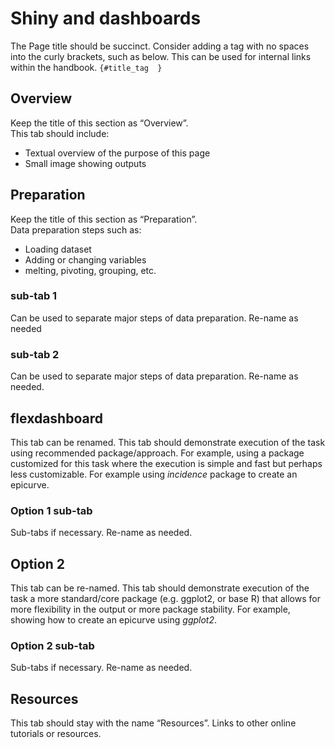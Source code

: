 
# Shiny and dashboards { }  

The Page title should be succinct. Consider adding a tag with no spaces into the curly brackets, such as below. This can be used for internal links within the handbook. 
`{#title_tag  }`  


<!-- ======================================================= -->
## Overview {  }

Keep the title of this section as "Overview".  
This tab should include:  

* Textual overview of the purpose of this page  
* Small image showing outputs   



<!-- ======================================================= -->
## Preparation {  }

Keep the title of this section as "Preparation".  
Data preparation steps such as:  

* Loading dataset  
* Adding or changing variables  
* melting, pivoting, grouping, etc.   

<!-- ======================================================= -->
### sub-tab 1 {  }

Can be used to separate major steps of data preparation. Re-name as needed


<!-- ======================================================= -->
### sub-tab 2 {  }

Can be used to separate major steps of data preparation. Re-name as needed.



<!-- ======================================================= -->
## flexdashboard {  }

This tab can be renamed. 
This tab should demonstrate execution of the task using recommended package/approach. For example, using a package customized for this task where the execution is simple and fast but perhaps less customizable. For example using *incidence* package to create an epicurve.


<!-- ======================================================= -->
### Option 1 sub-tab {  }

Sub-tabs if necessary. Re-name as needed.



<!-- ======================================================= -->
## Option 2 {  }

This tab can be re-named. 
This tab should demonstrate execution of the task a more standard/core package (e.g. ggplot2, or base R) that allows for more flexibility in the output or more package stability. For example, showing how to create an epicurve using *ggplot2*. 


<!-- ======================================================= -->
### Option 2 sub-tab {  }

Sub-tabs if necessary. Re-name as needed.



<!-- ======================================================= -->
## Resources {  }

This tab should stay with the name "Resources".
Links to other online tutorials or resources.




